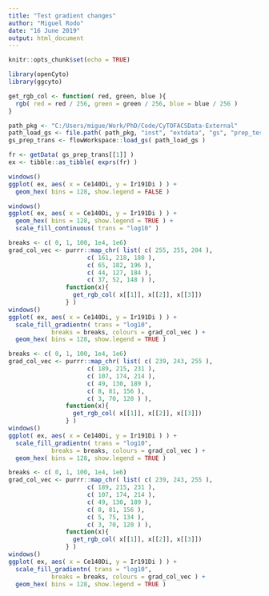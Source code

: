 ```yaml
---
title: "Test gradient changes"
author: "Miguel Rodo"
date: "16 June 2019"
output: html_document
---
```


```r
knitr::opts_chunk$set(echo = TRUE)
```

```r
library(openCyto)
library(ggcyto)
```

```r
get_rgb_col <- function( red, green, blue ){
  rgb( red = red / 256, green = green / 256, blue = blue / 256 )
}
```

```r
path_pkg <- "C:/Users/migue/Work/PhD/Code/CyTOFACSData-External"
path_load_gs <- file.path( path_pkg, "inst", "extdata", "gs", "prep_test" )
gs_prep_trans <- flowWorkspace::load_gs( path_load_gs )
```

```r
fr <- getData( gs_prep_trans[[1]] )
ex <- tibble::as_tibble( exprs(fr) )
```


```r
windows()
ggplot( ex, aes( x = Ce140Di, y = Ir191Di ) ) +
  geom_hex( bins = 128, show.legend = FALSE )
```


```r
windows()
ggplot( ex, aes( x = Ce140Di, y = Ir191Di ) ) +
  geom_hex( bins = 128, show.legend = TRUE ) +
  scale_fill_continuous( trans = "log10" )
```

```r
breaks <- c( 0, 1, 100, 1e4, 1e6)
grad_col_vec <- purrr::map_chr( list( c( 255, 255, 204 ), 
                      c( 161, 218, 180 ), 
                      c( 65, 182, 196 ), 
                      c( 44, 127, 184 ), 
                      c( 37, 52, 148 ) ), 
                function(x){
                  get_rgb_col( x[[1]], x[[2]], x[[3]])
                } )
windows()
ggplot( ex, aes( x = Ce140Di, y = Ir191Di ) ) +
  scale_fill_gradientn( trans = "log10", 
            breaks = breaks, colours = grad_col_vec ) +
  geom_hex( bins = 128, show.legend = TRUE )
```

```r
breaks <- c( 0, 1, 100, 1e4, 1e6)
grad_col_vec <- purrr::map_chr( list( c( 239, 243, 255 ), 
                      c( 189, 215, 231 ), 
                      c( 107, 174, 214 ), 
                      c( 49, 130, 189 ), 
                      c( 8, 81, 156 ), 
                      c( 3, 70, 120 ) ), 
                function(x){
                  get_rgb_col( x[[1]], x[[2]], x[[3]])
                } )
windows()
ggplot( ex, aes( x = Ce140Di, y = Ir191Di ) ) +
  scale_fill_gradientn( trans = "log10", 
            breaks = breaks, colours = grad_col_vec ) +
  geom_hex( bins = 128, show.legend = TRUE )
```

```r
breaks <- c( 0, 1, 100, 1e4, 1e6)
grad_col_vec <- purrr::map_chr( list( c( 239, 243, 255 ), 
                      c( 189, 215, 231 ), 
                      c( 107, 174, 214 ), 
                      c( 49, 130, 189 ), 
                      c( 8, 81, 156 ), 
                      c( 5, 75, 134 ),
                      c( 3, 70, 120 ) ), 
                function(x){
                  get_rgb_col( x[[1]], x[[2]], x[[3]])
                } )
windows()
ggplot( ex, aes( x = Ce140Di, y = Ir191Di ) ) +
  scale_fill_gradientn( trans = "log10", 
            breaks = breaks, colours = grad_col_vec ) +
  geom_hex( bins = 128, show.legend = TRUE )
```

